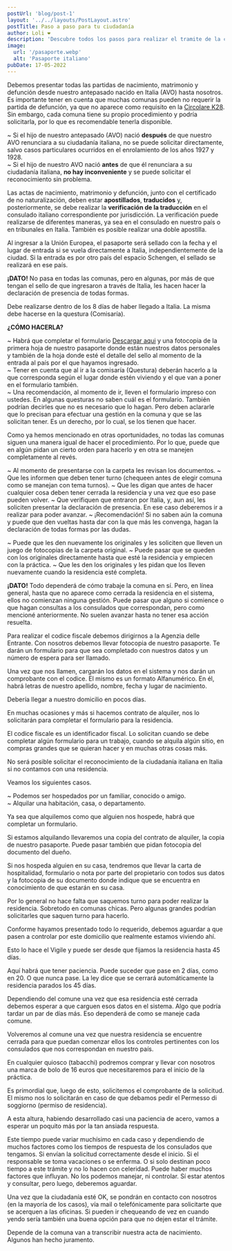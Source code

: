 ```yaml
---
postUrl: 'blog/post-1'
layout: '../../layouts/PostLayout.astro'
postTitle: Paso a paso para tu ciudadanía
author: Loli ❤️
description: 'Descubre todos los pasos para realizar el tramite de la ciudadanía en Italia.'
image:
  url: '/pasaporte.webp'
  alt: 'Pasaporte italiano'
pubDate: 17-05-2022
---
```



<BlogTitle text="¿Qué documentos necesito?" />

Debemos presentar todas las partidas de nacimiento, matrimonio y defunción desde nuestro antepasado nacido en Italia (AVO) hasta nosotros.
Es importante tener en cuenta que muchas comunas pueden no requerir la partida de defunción, ya que no aparece como requisito en la <a href='https://www.dropbox.com/scl/fi/bpcqd0xoumd5hjwjoru05/Circolare-k28.pdf?rlkey=2hhtpz0ushzsi83a1qmfi5hmh&dl=0' target='_blank' class='font-bold'>Circolare K28</a>. Sin embargo, cada comuna tiene su propio procedimiento y podría solicitarla, por lo que es recomendable tenerla disponible.

<Important
	text="Imprescindible:  
Debe acompañarse con los documentos el Certificado de no Naturalización de nuestro antepasado (AVO). Este certificado indica si el antepasado fue registrado como ciudadano en el país al que emigró. Si emigró a varios países, se debe presentar un certificado por cada uno.
"
/>

<BlogTitle text="Importancia de la fecha de naturalización" />

~ Si el hijo de nuestro antepasado (AVO) nació **después** de que nuestro AVO renunciara a su ciudadanía italiana, no se puede solicitar directamente, salvo casos particulares ocurridos en el enrolamiento de los años 1927 y 1928.  
~ Si el hijo de nuestro AVO nació **antes** de que él renunciara a su ciudadanía italiana, **no hay inconveniente** y se puede solicitar el reconocimiento sin problema.

Las actas de nacimiento, matrimonio y defunción, junto con el certificado de no naturalización, deben estar **apostillados**, **traducidos** y, posteriormente, se debe realizar la **verificación de la traducción** en el consulado italiano correspondiente por jurisdicción. La verificación puede realizarse de diferentes maneras, ya sea en el consulado en nuestro país o en tribunales en Italia. También es posible realizar una doble apostilla.

<BlogTitle text="Sellado de pasaporte al ingreso de la UE" />

Al ingresar a la Unión Europea, el pasaporte será sellado con la fecha y el lugar de entrada si se vuela directamente a Italia, independientemente de la ciudad. Si la entrada es por otro país del espacio Schengen, el sellado se realizará en ese país.

**¡DATO!** No pasa en todas las comunas, pero en algunas, por más de que tengan el sello de que ingresaron a través de Italia, les hacen hacer la declaración de presencia de todas formas.

<BlogTitle text="Declaración de presencia" />

Debe realizarse dentro de los 8 días de haber llegado a Italia. La misma debe hacerse en la questura (Comisaría).

**¿CÓMO HACERLA?**

~ Habrá que completar el formulario <a href='https://www.dropbox.com/scl/fi/g8vevrd0pe384t5wh68x2/dichiarazione-di-presenza.pdf?rlkey=v5c2czgplduly4runlcptooxa&dl=0' target='_blank' class='font-bold'>Descargar aqui</a> y una fotocopia de la primera hoja de nuestro pasaporte donde están nuestros datos personales y también de la hoja donde esté el detalle del sello al momento de la entrada al país por el que hayamos ingresado.  
~ Tener en cuenta que al ir a la comisaría (Questura) deberán hacerlo a la que corresponda según el lugar donde estén viviendo y el que van a poner en el formulario también.  
~ Una recomendación, al momento de ir, lleven el formulario impreso con ustedes. En algunas questuras no saben cuál es el formulario. También podrían decirles que no es necesario que lo hagan. Pero deben aclararle que lo precisan para efectuar una gestión en la comuna y que se las solicitan tener. Es un derecho, por lo cual, se los tienen que hacer.

<BlogTitle text="Presentar la carpeta con la documentación" />
Como ya hemos mencionado en otras oportunidades, no todas las comunas siguen una manera igual de hacer
el procedimiento. Por lo que, puede que en algún pidan un cierto orden para hacerlo y en otra se manejen
completamente al revés.

<BlogTitle text="¿Cuáles son las cosas que pueden llegar a pasar?" />

~ Al momento de presentarse con la carpeta les revisan los documentos.
~ Que les informen que deben tener turno (chequeen antes de elegir comuna como se manejan con tema turnos).
~ Que les digan que antes de hacer cualquier cosa deben tener cerrada la residencia y una vez que eso pase pueden volver.
~ Que verifiquen que entraron por Italia, y, aun así, les soliciten presentar la declaración de presencia. En ese caso deberemos ir a realizar para poder avanzar.
~ ¡Recomendación! Si no saben aún la comuna y puede que den vueltas hasta dar con la que más les convenga, hagan la declaración de todas formas por las dudas.

<BlogTitle text="Podría ocurrir alguna de estas cosas una vez que finalizan el control de la carpeta:" />

~ Puede que les den nuevamente los originales y les soliciten que lleven un juego de fotocopias de la carpeta original.
~ Puede pasar que se queden con los originales directamente hasta que esté la residencia y empiecen con la práctica.
~ Que les den los originales y les pidan que los lleven nuevamente cuando la residencia esté completa.

**¡DATO!** Todo dependerá de cómo trabaje la comuna en sí. Pero, en línea general, hasta que no aparece como cerrada la residencia en el sistema, ellos no comienzan ninguna gestión. Puede pasar que alguno si comience o que hagan consultas a los consulados que correspondan, pero como mencioné anteriormente. No suelen avanzar hasta no tener esa acción resuelta.

<BlogTitle text="Codice Fiscale" />
Para realizar el codice fiscale debemos dirigirnos a la Agenzia delle Entrante. Con nosotros debemos
llevar fotocopia de nuestro pasaporte. Te darán un formulario para que sea completado con nuestros datos
y un número de espera para ser llamado.

Una vez que nos llamen, cargarán los datos en el sistema y nos darán un comprobante con el codice. El mismo es un formato Alfanumérico. En él, habrá letras de nuestro apellido, nombre, fecha y lugar de nacimiento.

Debería llegar a nuestro domicilio en pocos días.

En muchas ocasiones y más si hacemos contrato de alquiler, nos lo solicitarán para completar el formulario para la residencia.

El codice fiscale es un identificador fiscal. Lo solicitan cuando se debe completar algún formulario para un trabajo, cuando se alquila algún sitio, en compras grandes que se quieran hacer y en muchas otras cosas más.

<BlogTitle text="Residencia" />
No será posible solicitar el reconocimiento de la ciudadanía italiana en Italia si no contamos con una
residencia.

Veamos los siguientes casos.

~ Podemos ser hospedados por un familiar, conocido o amigo.  
~ Alquilar una habitación, casa, o departamento.

Ya sea que alquilemos como que alguien nos hospede, habrá que completar un formulario.

Si estamos alquilando llevaremos una copia del contrato de alquiler, la copia de nuestro pasaporte. Puede pasar también que pidan fotocopia del documento del dueño.

Si nos hospeda alguien en su casa, tendremos que llevar la carta de hospitalidad, formulario o nota por parte del propietario con todos sus datos y la fotocopia de su documento donde indique que se encuentra en conocimiento de que estarán en su casa.

Por lo general no hace falta que saquemos turno para poder realizar la residencia. Sobretodo en comunas chicas. Pero algunas grandes podrían solicitarles que saquen turno para hacerlo.

<BlogTitle text="¿Qué debemos hacer luego?" />
Conforme hayamos presentado todo lo requerido, debemos aguardar a que pasen a controlar por este domicilio
que realmente estamos viviendo ahí.

Esto lo hace el Vigile y puede ser desde que fijamos la residencia hasta 45 días.

Aquí habrá que tener paciencia. Puede suceder que pase en 2 días, como en 20. O que nunca pase. La ley dice que se cerrará automáticamente la residencia parados los 45 días.

Dependiendo del comune una vez que esa residencia esté cerrada debemos esperar a que carguen esos datos en el sistema. Algo que podría tardar un par de días más. Eso dependerá de como se maneje cada comune.

<BlogTitle text="Solicitud de la Ciudadania (Richiesta di cittadinanza)" />
Volveremos al comune una vez que nuestra residencia se encuentre cerrada para que puedan comenzar ellos
los controles pertinentes con los consulados que nos correspondan en nuestro país.

En cualquier quiosco (tabacchi) podremos comprar y llevar con nosotros una marca de bolo de 16 euros que necesitaremos para el inicio de la práctica.

Es primordial que, luego de esto, solicitemos el comprobante de la solicitud. El mismo nos lo solicitarán en caso de que debamos pedir el Permesso di soggiorno (permiso de residencia).

<BlogTitle text="Dulce espera…" />

A esta altura, habiendo desarrollado casi una paciencia de acero, vamos a esperar un poquito más por la tan ansiada respuesta.

Este tiempo puede variar muchísimo en cada caso y dependiendo de muchos factores como los tiempos de respuesta de los consulados que tengamos. Si envían la solicitud correctamente desde el inicio. Si el responsable se toma vacaciones o se enferma. O si solo destinan poco tiempo a este trámite y no lo hacen con celeridad. Puede haber muchos factores que influyan. No los podemos manejar, ni controlar. Sí estar atentos y consultar, pero luego, deberemos aguardar.

Una vez que la ciudadanía esté OK, se pondrán en contacto con nosotros (en la mayoría de los casos), vía mail o telefónicamente para solicitarte que se acerquen a las oficinas. Si pueden ir chequeando de vez en cuando yendo sería también una buena opción para que no dejen estar el trámite.

Depende de la comuna van a transcribir nuestra acta de nacimiento. Algunos han hecho juramento.
